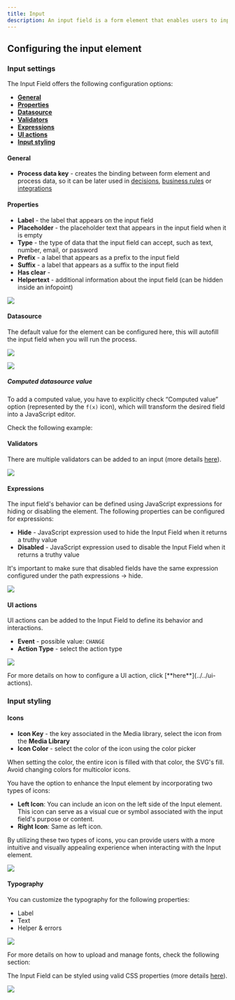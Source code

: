 ```yaml
---
title: Input
description: An input field is a form element that enables users to input data with validations and can be hidden or disabled.
---
```


## Configuring the input element

### Input settings

The Input Field offers the following configuration options:

- [**General**](#general)
- [**Properties**](#properties)
- [**Datasource**](#datasource)
- [**Validators**](#validators)
- [**Expressions**](#expressions)
- [**UI actions**](#ui-actions)
- [**Input styling**](#input-styling)

#### General
   
* **Process data key** - creates the binding between form element and process data, so it can be later used in [decisions](../../../node/exclusive-gateway-node), [business rules](../../../actions/business-rule-action/business-rule-action) or [integrations](../../../node/message-send-received-task-node#from-integration)

#### Properties

* **Label** - the label that appears on the input field
* **Placeholder** - the placeholder text that appears in the input field when it is empty
* **Type** - the type of data that the input field can accept, such as text, number, email, or password
* **Prefix** - a label that appears as a prefix to the input field
* **Suffix** - a label that appears as a suffix to the input field
* **Has clear** - 
* **Helpertext** - additional information about the input field (can be hidden inside an infopoint)

![](https://s3.eu-west-1.amazonaws.com/docx.flowx.ai/building-blocks/ui-designer/input_props.png)

#### Datasource

The default value for the element can be configured here, this will autofill the input field when you will run the process.

![](https://s3.eu-west-1.amazonaws.com/docx.flowx.ai/building-blocks/ui-designer/input_datasource1.png)

![](https://s3.eu-west-1.amazonaws.com/docx.flowx.ai/building-blocks/ui-designer/input_datasource.png)

##### Computed datasource value

To add a computed value, you have to explicitly check “Computed value” option (represented by the `f(x)` icon), which will transform the desired field into a JavaScript editor.

Check the following example:

<Card title="Computed values" href="../../dynamic-and-computed-values#computed-values" icon="link">
</Card>

#### Validators

There are multiple validators can be added to an input (more details [here](../../validators)).

![](https://s3.eu-west-1.amazonaws.com/docx.flowx.ai/building-blocks/ui-designer/input_validators.png)

#### Expressions  

The input field's behavior can be defined using JavaScript expressions for hiding or disabling the element. The following properties can be configured for expressions:
   
* **Hide** - JavaScript expression used to hide the Input Field when it returns a truthy value
* **Disabled** - JavaScript expression used to disable the Input Field when it returns a truthy value

<Info>
It's important to make sure that disabled fields have the same expression configured under the path expressions → hide.
</Info>

![](https://s3.eu-west-1.amazonaws.com/docx.flowx.ai/building-blocks/ui-designer/input_expressions.png)

#### UI actions

UI actions can be added to the Input Field to define its behavior and interactions.

* **Event** - possible value: `CHANGE`
* **Action Type** - select the action type

![](https://s3.eu-west-1.amazonaws.com/docx.flowx.ai/building-blocks/ui-designer/input_ui_actions.gif)

<Info>
For more details on how to configure a UI action, click [**here**](../../ui-actions).
</Info>

### Input styling

#### Icons

* **Icon Key** - the key associated in the Media library, select the icon from the **Media Library**
* **Icon Color** - select the color of the icon using the color picker 

<Info>
When setting the color, the entire icon is filled with that color, the SVG's fill. Avoid changing colors for multicolor icons.
</Info>

You have the option to enhance the Input element by incorporating two types of icons:

* **Left Icon**: You can include an icon on the left side of the Input element. This icon can serve as a visual cue or symbol associated with the input field's purpose or content.
* **Right Icon**: Same as left icon.

By utilizing these two types of icons, you can provide users with a more intuitive and visually appealing experience when interacting with the Input element.

![](https://s3.eu-west-1.amazonaws.com/docx.flowx.ai/platform-deep-dive/input_icons.png)

#### Typography

You can customize the typography for the following properties:

* Label
* Text
* Helper & errors

![](https://s3.eu-west-1.amazonaws.com/docx.flowx.ai/release34/input_typography.png)

For more details on how to upload and manage fonts, check the following section:

<Card title="Font management" href="../../../../platform-deep-dive/core-extensions/content-management/font-files" icon="link">
</Card>

The Input Field can be styled using valid CSS properties (more details [here](../../#styling)).

![](https://s3.eu-west-1.amazonaws.com/docx.flowx.ai/building-blocks/ui-designer/input_form_field_styling.gif)